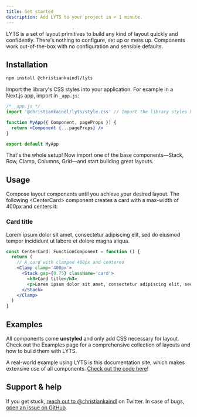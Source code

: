 ```yaml
---
title: Get started
description: Add LYTS to your project in < 1 minute.
---
```




LYTS is a set of layout primitives to build any kind of layout quickly and confidently. There's nothing to configure, set up or mess up. Components work out-of-the-box with no configuration and sensible defaults.

## Installation

```sh
npm install @christiankaindl/lyts
```

Import the library's CSS styles into your application. For example in a Next.js app, import in `_app.js`:

```jsx
/* _app.js */
import '@christiankaindl/lyts/style.css' // Import the library styles here

function MyApp({ Component, pageProps }) {
  return <Component {...pageProps} />
}

export default MyApp
```

That's the whole setup! Now import one of the base components—<Link href='/components/stack'>Stack</Link>, <Link href='/components/row'>Row</Link>, <Link href='/components/clamp'>Clamp</Link>, <Link href='/components/columns'>Columns</Link>, <Link href='/components/grid'>Grid</Link>—and start building great layouts.

## Usage

Compose layout components until you achieve your desired layout. The following \<CenterCard> component creates a card with a max-width of 400px and centers it:

<DebugProvider>
  <Clamp clamp='400px'>
    <Stack gap={0.75} className='card'>
      <h3>Card title</h3>
      <p>Lorem ipsum dolor sit amet, consectetur adipiscing elit, sed do eiusmod tempor incididunt ut labore et dolore magna aliqua.</p>
    </Stack>
  </Clamp>
</DebugProvider>

```jsx
const CenterCard: FunctionComponent = function () {
  return (
    // A card with clamped 400px and centered
    <Clamp clamp='400px'>
      <Stack gap={0.75} className='card'>
        <h3>Card title</h3>
        <p>Lorem ipsum dolor sit amet, consectetur adipiscing elit, sed do eiusmod tempor incididunt ut labore et dolore magna aliqua.</p>
      </Stack>
    </Clamp>
  )
}
```

## Examples

All components come **unstyled** and only add CSS necessary for layout. Check out the <Link href='/examples'>Examples</Link> page for a comprehensive collection of layouts and how to build them with LYTS.

A real-world example using LYTS is this documentation site, which makes extensive use of all components. [Check out the code here](https://github.com/christiankaindl/LYTS-website/)!

## Support & help

If you get stuck, [reach out to @christiankaindl](https://twitter.com/christiankaindl) on Twitter. In case of bugs, [open an issue on GitHub](https://github.com/christiankaindl/LYTS/issues).
